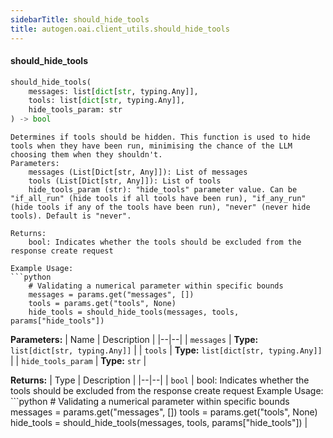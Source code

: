 ```yaml
---
sidebarTitle: should_hide_tools
title: autogen.oai.client_utils.should_hide_tools
---
```


<code class="doc-symbol doc-symbol-heading doc-symbol-function"></code>
#### should_hide_tools
<a href="#autogen.oai.client_utils..should_hide_tools" class="headerlink" title="Permanent link"></a>

```python
should_hide_tools(
    messages: list[dict[str, typing.Any]],
    tools: list[dict[str, typing.Any]],
    hide_tools_param: str
) -> bool
```

    Determines if tools should be hidden. This function is used to hide tools when they have been run, minimising the chance of the LLM choosing them when they shouldn't.
    Parameters:
        messages (List[Dict[str, Any]]): List of messages
        tools (List[Dict[str, Any]]): List of tools
        hide_tools_param (str): "hide_tools" parameter value. Can be "if_all_run" (hide tools if all tools have been run), "if_any_run" (hide tools if any of the tools have been run), "never" (never hide tools). Default is "never".
    
    Returns:
        bool: Indicates whether the tools should be excluded from the response create request
    
    Example Usage:
    ```python
        # Validating a numerical parameter within specific bounds
        messages = params.get("messages", [])
        tools = params.get("tools", None)
        hide_tools = should_hide_tools(messages, tools, params["hide_tools"])

<b>Parameters:</b>
| Name | Description |
|--|--|
| `messages` | **Type:** `list[dict[str, typing.Any]]` |
| `tools` | **Type:** `list[dict[str, typing.Any]]` |
| `hide_tools_param` | **Type:** `str` |

<b>Returns:</b>
| Type | Description |
|--|--|
| `bool` | bool: Indicates whether the tools should be excluded from the response create request Example Usage: ```python # Validating a numerical parameter within specific bounds messages = params.get("messages", []) tools = params.get("tools", None) hide_tools = should_hide_tools(messages, tools, params["hide_tools"]) |

<br />
